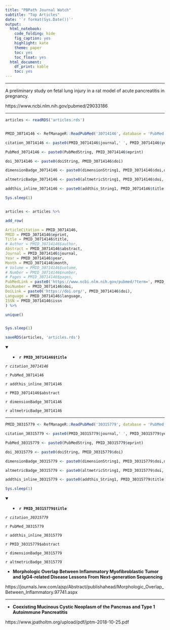```yaml
---
title: "PBPath Journal Watch"
subtitle: "Top Articles"
date: '`r format(Sys.Date())`'
output: 
  html_notebook: 
    code_folding: hide
    fig_caption: yes
    highlight: kate
    theme: paper
    toc: yes
    toc_float: yes
  html_document: 
    df_print: kable
    toc: yes
---
```



---

A preliminary study on fetal lung injury in a rat model of acute pancreatitis in pregnancy.

https://www.ncbi.nlm.nih.gov/pubmed/29033186

---

```r

articles <- readRDS('articles.rds')


PMID_30714146 <- RefManageR::ReadPubMed('30714146', database = 'PubMed')

citation_30714146 <- paste0(PMID_30714146$journal,' ', PMID_30714146$year, ' ', PMID_30714146$month,';', PMID_30714146$volume,'(', PMID_30714146$number,'):', PMID_30714146$pages)

PubMed_30714146 <- paste0(PubMedString, PMID_30714146$eprint)

doi_30714146 <- paste0(doiString, PMID_30714146$doi)

dimensionBadge_30714146 <- paste0(dimensionString1, PMID_30714146$doi,dimensionString2)

altmetricBadge_30714146 <- paste0(altmetricString1, PMID_30714146$doi, altmetricString2 )

addthis_inline_30714146 <- paste0(addthis_String1, PMID_30714146$title , " PMID: 30714146 " , addthis_String2)

Sys.sleep(1)


articles <- articles %>%

add_row(

ArticleCitation = PMID_30714146,
PMID = PMID_30714146$eprint,
Title = PMID_30714146$title,
# Author = PMID_30714146$author,
Abstract = PMID_30714146$abstract,
Journal = PMID_30714146$journal,
Year = PMID_30714146$year,
Month = PMID_30714146$month,
# Volume = PMID_30714146$volume,
# Number = PMID_30714146$number,
# Pages = PMID_30714146$pages,
PubMedLink = paste0('https://www.ncbi.nlm.nih.gov/pubmed/?term=', PMID_30714146$eprint),
DoiNumber = PMID_30714146$doi,
DoiLink = paste0('https://doi.org/', PMID_30714146$doi),
Language = PMID_30714146$language,
ISSN = PMID_30714146$issn
) %>%

unique()


Sys.sleep(1)

saveRDS(articles, 'articles.rds')

```

<details open> <summary>
- **`r PMID_30714146$title`**
</summary> 

*`r citation_30714146`*

`r PubMed_30714146`

`r addthis_inline_30714146`

`r PMID_30714146$abstract`

<!-- `r doi_30714146` -->

`r dimensionBadge_30714146`

`r altmetricBadge_30714146`

</details>

---


```r

PMID_30315779 <- RefManageR::ReadPubMed('30315779', database = 'PubMed')

citation_30315779 <- paste0(PMID_30315779$journal,' ', PMID_30315779$year, ' ', PMID_30315779$month,';', PMID_30315779$volume,'(', PMID_30315779$number,'):', PMID_30315779$pages)

PubMed_30315779 <- paste0(PubMedString, PMID_30315779$eprint)

doi_30315779 <- paste0(doiString, PMID_30315779$doi)

dimensionBadge_30315779 <- paste0(dimensionString1, PMID_30315779$doi,dimensionString2)

altmetricBadge_30315779 <- paste0(altmetricString1, PMID_30315779$doi, altmetricString2 )

addthis_inline_30315779 <- paste0(addthis_String1, PMID_30315779$title , " PMID: 30315779 " , addthis_String2)

Sys.sleep(1)

```

<details open> <summary>
- **`r PMID_30315779$title`**
</summary> 

*`r citation_30315779`*

`r PubMed_30315779`

`r addthis_inline_30315779`

`r PMID_30315779$abstract`

<!-- `r doi_30315779` -->

`r dimensionBadge_30315779`

`r altmetricBadge_30315779`

</details>




- **Morphologic Overlap Between Inflammatory Myofibroblastic Tumor and IgG4-related Disease Lessons From Next-generation Sequencing**

https://journals.lww.com/ajsp/Abstract/publishahead/Morphologic_Overlap_Between_Inflammatory.97741.aspx



---

- **Coexisting Mucinous Cystic Neoplasm of the Pancreas and Type 1 Autoimmune Pancreatitis**

https://www.jpatholtm.org/upload/pdf/jptm-2018-10-25.pdf




